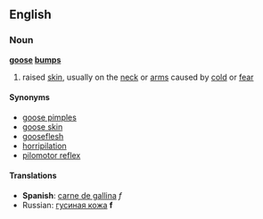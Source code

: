 ==English==
===Noun===
'''[[goose]] [[bumps]]'''
#raised [[skin]], usually on the [[neck]] or [[arms]] caused by [[cold]] or [[fear]]

====Synonyms====
*[[goose pimples]]
*[[goose skin]]
*[[gooseflesh]]
*[[horripilation]]
*[[pilomotor reflex]]

====Translations====
*'''Spanish''': [[carne de gallina]] ''f''
*Russian: [[гусиная кожа]] '''f'''